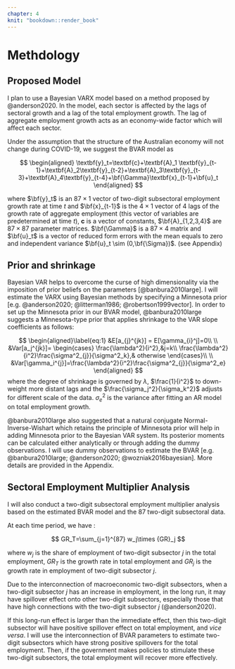 ```yaml
---
chapter: 4
knit: "bookdown::render_book"
---
```


# Methdology
## Proposed Model

I plan to use a Bayesian VARX model based on a method proposed by @anderson2020. In the model, each sector is affected by the lags of sectoral growth and a lag of the total employment growth. The lag of aggregate employment growth acts as an economy-wide factor which will affect each sector.

Under the assumption that the structure of the Australian economy will not change during COVID-19, we suggest the BVAR model as

$$
\begin{aligned}
\textbf{y}_t=\textbf{c}+\textbf{A}_1 \textbf{y}_{t-1}+\textbf{A}_2\textbf{y}_{t-2}+\textbf{A}_3\textbf{y}_{t-3}+\textbf{A}_4\textbf{y}_{t-4}+\bf{\Gamma}\textbf{x}_{t-1}+\bf{u}_t
\end{aligned}
$$

where $\bf{y}_t$ is an $87\times1$ vector of two-digit subsectoral employment growth rate at time $t$  and $\bf{x}_{t-1}$ is the $4\times1$ vector of 4 lags of the growth rate of aggregate employment (this vector of variables are predetermined at time $t$), **c** is a vector of constants, $\bf{A}_{1,2,3,4}$ are $87\times87$ parameter matrices. $\bf{\Gamma}$ is a $87\times4$ matrix and $\bf{u}_t$ is a vector of reduced form errors with the mean equals to zero and independent variance $\bf{u}_t \sim (0,\bf{\Sigma})$. (see Appendix)

## Prior and shrinkage

Bayesian VAR helps to overcome the curse of high dimensionality via the imposition of prior beliefs on the parameters [@banbura2010large]. I will estimate the VARX using Bayesian methods by specifying a Minnesota prior [e.g. @anderson2020; @litterman1986; @robertson1999vector]. In order to set up the Minnesota prior in our BVAR model, @banbura2010large suggests a Minnesota-type prior that applies shrinkage to the VAR slope coefficients as follows:

$$
\begin{aligned}\label{eq:1}
&E[a_{j}^{jk}] = E[\gamma_{i}^j]=0\\
\\
&Var[a_j^{jk}]= 
\begin{cases}
\frac{\lambda^2}{i^2},&j=k\\
\frac{\lambda^2}{i^2}\frac{\sigma^2_{j}}{\sigma^2_k},& otherwise
\end{cases}\\
\\
&Var[\gamma_i^{j}]=\frac{\lambda^2}{i^2}\frac{\sigma^2_{j}}{\sigma^2_e}
\end{aligned}
$$
where the degree of shrinkage is governed by $\lambda$, $\frac{1}{i^2}$ to down-weight more distant lags and the $\frac{\sigma_j^2}{\sigma_k^2}$ adjusts for different scale of the data. $\sigma^2_e$ is the variance after fitting an AR model on total employment growth. 

@banbura2010large also suggested that a natural conjugate Normal-Inverse-Wishart which retains the principle of Minnesota prior will help in adding Minnesota prior to the Bayesian VAR system. Its posterior moments can be calculated either analytically or through adding the dummy observations. I will use dummy observations to estimate the BVAR [e.g. @banbura2010large; @anderson2020; @wozniak2016bayesian]. More details are provided in the Appendix.

## Sectoral Employment Multiplier Analysis 

I will also conduct a two-digit subsectoral employment multiplier analysis based on the estimated BVAR model and the 87 two-digit subsectoral data. 

At each time period, we have : 

$$
GR_T=\sum_{j=1}^{87} w_j\times {GR}_j
$$

where $w_j$ is the share of employment of two-digit subsector $j$ in the total employment, $GR_T$ is the growth rate in total employment and $GR_j$ is the growth rate in employment of two-digit subsector $j$. 

Due to the interconnection of macroeconomic two-digit subsectors, when a two-digit subsector $j$ has an increase in employment, in the long run, it may have spillover effect onto other two-digit subsectors, especially those that have high connections with the two-digit subsector $j$ (@anderson2020).

If this long-run effect is larger than the immediate effect, then this two-digit subsector will have positive spillover effect on total employment, and *vice versa*. I will use the interconnection of BVAR parameters to estimate two-digit subsectors which have strong positive spillovers for the total employment. Then, if the government makes policies to stimulate these two-digit subsectors, the total employment will recover more effectively.  

\newpage

